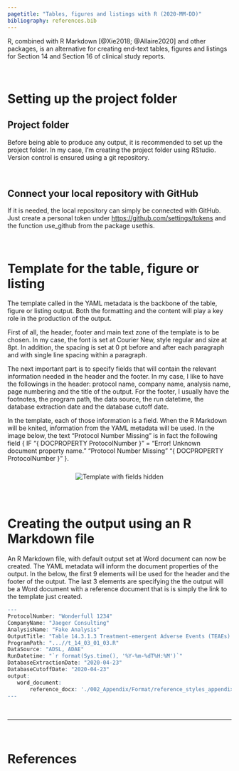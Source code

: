 ```yaml
---
pagetitle: "Tables, figures and listings with R (2020-MM-DD)"
bibliography: references.bib
---
```


R, combined with R Markdown [@Xie2018; @Allaire2020] and other packages, is an alternative for creating end-text tables, figures and listings for Section 14 and Section 16 of clinical study reports.

<br>

# Setting up the project folder

## Project folder

Before being able to produce any output, it is recommended to set up the project folder. In my case, I'm creating the project folder using RStudio. Version control is ensured using a git repository.

<br>

## Connect your local repository with GitHub

If it is needed, the local repository can simply be connected with GitHub. Just create a personal token under <a href="https://github.com/settings/tokens">https://github.com/settings/tokens</a> and the function use_github from the package usethis.

<br>

# Template for the table, figure or listing

The template called in the YAML metadata is the backbone of the table, figure or listing output. Both the formatting and the content will play a key role in the production of the output.

First of all, the header, footer and main text zone of the template is to be chosen. In my case, the font is set at Courier New, style regular and size at 8pt. In addition, the spacing is set at 0 pt before and after each paragraph and with single line spacing within a paragraph.

The next important part is to specify fields that will contain the relevant information needed in the header and the footer. In my case, I like to have the followings in the header: protocol name, company name, analysis name, page numbering and the title of the output. For the footer, I usually have the footnotes, the program path, the data source, the run datetime, the database extraction date and the database cutoff date.

In the template, each of those information is a field. When the R Markdown will be knited, information from the YAML metadata will be used. In the image below, the text "Protocol Number Missing" is in fact the following field { IF "{ DOCPROPERTY ProtocolNumber }" = "Error! Unknown document property name." "Protocol Number Missing" "{ DOCPROPERTY ProtocolNumber }" }.

<center>
<div>
<img src="images/template_fields_hidden.png" alt = "Template with fields hidden" style = "margin-top: 10px; margin-bottom: 10px;">
</div>
</center>

<br>

# Creating the output using an R Markdown file

An R Markdown file, with default output set at Word document can now be created. The YAML metadata will inform the document properties of the output. In the below, the first 9 elements will be used for the header and the footer of the output. The last 3 elements are specifying the the output will be a Word document with a reference document that is is simply the link to the template just created.
```r
---
ProtocolNumber: "Wonderfull 1234"
CompanyName: "Jaeger Consulting"
AnalysisName: "Fake Analysis"
OutputTitle: "Table 14.3.1.3 Treatment-emergent Adverse Events (TEAEs) by Treatment and Total, per System Organ Class and Preferred Term (Safety Population)"
ProgramPath: "...//t_14_03_01_03.R"
DataSource: "ADSL, ADAE"
RunDatetime: "`r format(Sys.time(), '%Y-%m-%dT%H:%M')`"
DatabaseExtractionDate: "2020-04-23"
DatabaseCutoffDate: "2020-04-23"
output:
   word_document:
       reference_docx: './002_Appendix/Format/reference_styles_appendix.docx'
---
```


<br>

---

<br>

# References
<small>